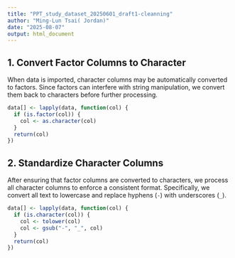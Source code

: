 ```yaml
---
title: "PPT_study_dataset_20250601_draft1-cleanning"
author: "Ming-Lun Tsai( Jordan)"
date: "2025-08-07"
output: html_document
---
```


## 1. Convert Factor Columns to Character

When data is imported, character columns may be automatically converted to factors. Since factors can interfere with string manipulation, we convert them back to characters before further processing.

```r
data[] <- lapply(data, function(col) {
  if (is.factor(col)) {
    col <- as.character(col)
  }
  return(col)
})
```

## 2. Standardize Character Columns

After ensuring that factor columns are converted to characters, we process all character columns to enforce a consistent format. Specifically, we convert all text to lowercase and replace hyphens (`-`) with underscores (`_`).

```r
data[] <- lapply(data, function(col) {
  if (is.character(col)) {
    col <- tolower(col)
    col <- gsub("-", "_", col)
  }
  return(col)
})
```


